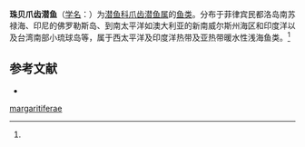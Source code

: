 {{Speciesbox
| name = 珠贝爪齿潜鱼
| status = 
| status_system = 
| image = 
| genus = Onuxodon
| species = margaritiferae
| authority = (Rendahl, 1921)<ref name='id6879'>{{cite web| url =http://www.bioinfo.cn/db05/BjdwSpecies.php?action=view&id=6879| title =珠贝爪齿潜鱼| work =《中国动物物种编目数据库》| publisher =中国科学院微生物研究所| author =中国科学院动物研究所| accessdate =2009-04-11| deadurl =yes| archiveurl =https://web.archive.org/web/20160305000220/http://www.bioinfo.cn/db05/BjdwSpecies.php?action=view&id=6879| archivedate =2016-03-05}}</ref>
}}

'''珠贝爪齿潜鱼'''（[[学名|学名]]：{{lang|la|''Onuxodon margaritiferae''}}）为[[潜鱼科|潜鱼科]][[爪齿潜鱼属|爪齿潜鱼属]]的[[鱼类|鱼类]]。分布于菲律宾民都洛岛南苏禄海、印尼的佛罗勒斯岛、到南太平洋如澳大利亚的新南威尔斯州海区和印度洋以及台湾南部小琉球岛等，属于西太平洋及印度洋热带及亚热带暖水性浅海鱼类。<ref name='id6879'/>

== 参考文献 ==
{{reflist}}
* {{TaiBNET| zh=珍珠貝隱魚 | id=381240 | binomial=Onuxodon margaritiferae | authority=Rendahl, 1921 | var= | accessdate=2013-01-24}}
{{Wikispecies|Onuxodon margaritiferae}}
{{Taxonbar|from=Q2560868}}

[[Category:爪齿潜鱼属|margaritiferae]]


{{鱼类小作品}}
